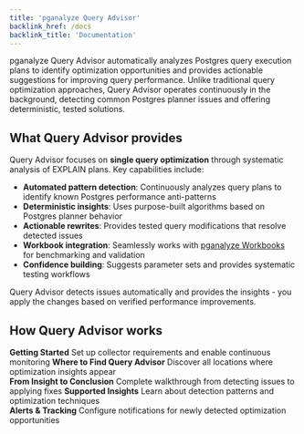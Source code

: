 ```yaml
---
title: 'pganalyze Query Advisor'
backlink_href: /docs
backlink_title: 'Documentation'
---
```


pganalyze Query Advisor automatically analyzes Postgres query execution plans to identify optimization opportunities and provides actionable suggestions for improving query performance. Unlike traditional query optimization approaches, Query Advisor operates continuously in the background, detecting common Postgres planner issues and offering deterministic, tested solutions.

## What Query Advisor provides

Query Advisor focuses on **single query optimization** through systematic analysis of EXPLAIN plans. Key capabilities include:

- **Automated pattern detection**: Continuously analyzes query plans to identify known Postgres performance anti-patterns
- **Deterministic insights**: Uses purpose-built algorithms based on Postgres planner behavior
- **Actionable rewrites**: Provides tested query modifications that resolve detected issues
- **Workbook integration**: Seamlessly works with [pganalyze Workbooks](/docs/workbooks) for benchmarking and validation
- **Confidence building**: Suggests parameter sets and provides systematic testing workflows

Query Advisor detects issues automatically and provides the insights - you apply the changes based on verified performance improvements.

## How Query Advisor works

<div className={styles.overviewFeatureChoice}>
  <Link
    className={styles.overviewFeatureChoiceStep}
    to="/docs/query-advisor/getting-started"
  >
    <strong>Getting Started</strong>
    Set up collector requirements and enable continuous monitoring
  </Link>
  <Link
    className={styles.overviewFeatureChoiceStep}
    to="/docs/query-advisor/where-to-find"
  >
    <strong>Where to Find Query Advisor</strong>
    Discover all locations where optimization insights appear
  </Link>
</div>

<div className={styles.overviewFeatureChoice}>
  <Link
    className={styles.overviewFeatureChoiceStep}
    to="/docs/query-advisor/from-insight-to-conclusion"
  >
    <strong>From Insight to Conclusion</strong>
    Complete walkthrough from detecting issues to applying fixes
  </Link>
  <Link
    className={styles.overviewFeatureChoiceStep}
    to="/docs/query-advisor/insights"
  >
    <strong>Supported Insights</strong>
    Learn about detection patterns and optimization techniques
  </Link>
</div>

<div className={styles.overviewFeatureChoice}>
  <Link
    className={styles.overviewFeatureChoiceStep}
    to="/docs/query-advisor/alerts"
  >
    <strong>Alerts & Tracking</strong>
    Configure notifications for newly detected optimization opportunities
  </Link>
</div>